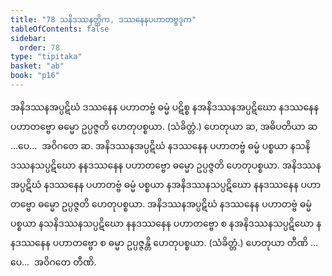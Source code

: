 ```yaml
---
title: "78 သနိဒဿနတ္တိက, ဒဿနေနပဟာတဗ္ဗဒုက"
tableOfContents: false
sidebar:
  order: 78
type: "tipitaka"
basket: "ab"
book: "p16"
---
```



<DynamicBreadcrumb />

<Division number="128" book="p16" e="ch" v="40" p="283">

<Paragraph number="308" book="p16">
အနိဒဿနအပ္ပဋိဃံ ဒဿနေန ပဟာတဗ္ဗံ ဓမ္မံ ပဋိစ္စ နအနိဒဿနအပ္ပဋိဃော နဒဿနေန ပဟာတဗ္ဗော ဓမ္မော ဥပ္ပဇ္ဇတိ ဟေတုပစ္စယာ. (သံခိတ္တံ.)
</Paragraph>

<Paragraph number="309" book="p16">
ဟေတုယာ ဆ, အဓိပတိယာ ဆ …ပေ…  အဝိဂတေ ဆ.
</Paragraph>

<Paragraph number="310" book="p16">
အနိဒဿနအပ္ပဋိဃံ နဒဿနေန ပဟာတဗ္ဗံ ဓမ္မံ ပစ္စယာ နသနိဒဿနသပ္ပဋိဃော နနဒဿနေန ပဟာတဗ္ဗော ဓမ္မော ဥပ္ပဇ္ဇတိ ဟေတုပစ္စယာ. အနိဒဿနအပ္ပဋိဃံ နဒဿနေန ပဟာတဗ္ဗံ ဓမ္မံ ပစ္စယာ နအနိဒဿနသပ္ပဋိဃော နနဒဿနေန ပဟာတဗ္ဗော ဓမ္မော ဥပ္ပဇ္ဇတိ ဟေတုပစ္စယာ. အနိဒဿနအပ္ပဋိဃံ နဒဿနေန ပဟာတဗ္ဗံ ဓမ္မံ ပစ္စယာ နသနိဒဿနသပ္ပဋိဃော နနဒဿနေန ပဟာတဗ္ဗော စ နအနိဒဿနသပ္ပဋိဃော နနဒဿနေန ပဟာတဗ္ဗော စ ဓမ္မာ ဥပ္ပဇ္ဇန္တိ ဟေတုပစ္စယာ. (သံခိတ္တံ.)
</Paragraph>

<Paragraph number="311" book="p16">
ဟေတုယာ တီဏိ …ပေ…  အဝိဂတေ တီဏိ.
</Paragraph>
</Division>